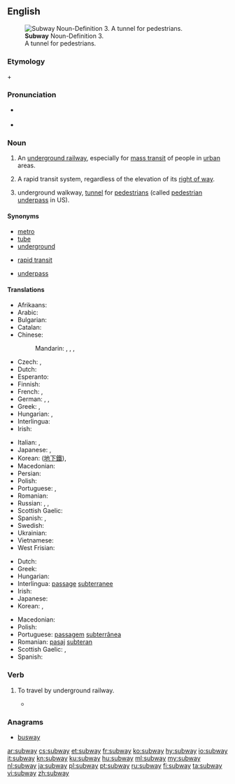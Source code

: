 ==English==
{{wikipedia}}

[[File:Tunnel connecting Red and Blue Subway Train Lines.JPG|thumb|'''Subway''' Noun-Definition 3. <br>A tunnel for pedestrians.]]
===Etymology===
{{term|sub-||lang=en|under}} + {{term|way|lang=en}}

===Pronunciation===
* {{a|UK|US}} {{IPA|/ˈsʌbˌweɪ/|[ˈsʌbˌweɪ̯]|lang=en}}
* {{audio|en-us-subway.ogg|Audio (US)|lang=en}}

===Noun===
{{en-noun}}

# {{context|North America|lang=en}} An [[underground railway]], especially for [[mass transit]] of people in [[urban]] areas.
# {{context|US|lang=en}} A rapid transit system, regardless of the elevation of its [[right of way]].
# {{context|British|lang=en}} underground walkway, [[tunnel]] for [[pedestrian]]s (called [[pedestrian underpass]] in US).

====Synonyms====
{{sense|underground railway}}
* [[metro]]
* [[tube]]
* [[underground]]
{{sense|rapid transit system}}
* [[rapid transit]]
{{sense|underground walkway}}
* [[underpass]]

====Translations====
{{trans-top|underground railway}}
* Afrikaans: {{t|af|moltrein}}
* Arabic: {{t|ar|مترو|m|tr=mitru, metro}}
* Bulgarian: {{t|bg|метро|n|tr=metró}}
* Catalan: {{t|ca|metro|m}}
* Chinese:
*: Mandarin: {{t|cmn|地鐵|sc=Hani}}, {{t+|cmn|地铁|tr=dìtiě|sc=Hani}}, {{t|cmn|地下鐵路|sc=Hani}}, {{t|cmn|地下铁路|tr=dìxià tiělù|sc=Hani}}
* Czech: {{t+|cs|metro|n}}, {{t|cs|podzemní dráha|f}}
* Dutch: {{t+|nl|metro|m}}
* Esperanto: {{t|eo|metroo}}
* Finnish: {{t+|fi|metro}}
* French: {{t+|fr|métro|m}}, {{t+|fr|métropolitain|m}}
* German: {{t+|de|U-Bahn|f}}, {{t|de|Metro|f}}, {{t+|de|Untergrundbahn|f}}
* Greek: {{t+|el|μετρό|tr=metró}}, {{t+|el|υπόγειος|m|tr=ypógeios}}
* Hungarian: {{t+|hu|metró}}, {{t+|hu|földalatti}} {{qualifier|archaic}}
* Interlingua: {{t|ia|metro}}
* Irish: {{t|ga|traein faoi thalamh|f}}
{{trans-mid}}
* Italian: {{t|it|metrò|m|f}}, {{t+|it|metropolitana|f}}
* Japanese: {{t+|ja|地下鉄|tr=ちかてつ, chikatetsu}}, {{t+|ja|メトロ|tr=metoro}}
* Korean: {{t+|ko|지하철|sc=Hang}} ([[地下鐵]]), {{t+|ko|전철|sc=Kore}}
* Macedonian: {{t|mk|метро|n|tr=metró}}
* Persian: {{t+|fa|مترو|tr=metro|sc=fa-Arab}}
* Polish: {{t+|pl|metro|n}}
* Portuguese: {{t+|pt|metro|m}} {{qualifier|Portugal}}, {{t+|pt|metrô|m}} {{qualifier|Brazil}}
* Romanian: {{t+|ro|metrou|n}}
* Russian: {{qualifier|indeclinable}} {{t+|ru|метро|n|tr=metró}}, {{t+|ru|метрополитен|m|tr=metropolitɛ́n}}, {{t+|ru|подземка|n|tr=podzémka}}
* Scottish Gaelic: {{t|gd|fo-rèile|f}}
* Spanish: {{t+|es|metro|m}}, {{t+|es|subte|m}} {{qualifier|Argentina}}
* Swedish: {{t+|sv|tunnelbana|c}}
* Ukrainian: {{t|uk|метро|n|tr=metró}}
* Vietnamese: {{t|vi|xe điện ngầm}}
* West Frisian: {{t|fy|metro}}
{{trans-bottom}}

{{trans-top|underground walkway}}
* Dutch: {{t|nl|voetgangerstunnel|m}}
* Greek: {{t|el|υπόγεια διάβαση πεζών|f|tr=ypógeia diávasi pezón}}
* Hungarian: {{t+|hu|aluljáró}}
* Interlingua: [[passage]] [[subterranee]]
* Irish: {{t|ga|íosbhealach|m}}
* Japanese: {{t|ja|地下道|tr=ちかどう, chikadō|sc=Jpan}}
* Korean: {{t+|ko|지하도|tr=jihado}}, {{t|ko|토끼굴|tr=tokkigul}}
{{trans-mid}}
* Macedonian: {{t|mk|подземен премин|m|tr=pódzemen prémin|sc=Cyrl}}
* Polish: {{t|pl|przejście podziemne|n}}
* Portuguese: [[passagem]] [[subterrânea]] {{g|f}}
* Romanian: [[pasaj]] [[subteran]] {{g|n}}
* Scottish Gaelic: {{t|gd|fo-shlighe|f}}, {{t|gd|fo-rathad|m}}
* Spanish: {{t|es|paso subterráneo|m}}
{{trans-bottom}}

===Verb===
{{en-verb}}

# {{context|intransitive|US|informal|lang=en}} To travel by underground railway.
#* {{quote-news|year=2008|date=February 13|author=Melissa Clark|title=From Paris, With Hustle|work=New York Times|url=http://www.nytimes.com/2008/02/13/dining/13appetite.html
|passage=I suppose I could have '''subwayed''' around town in search of froufrou French pastry shops. }}

===Anagrams===
* [[busway#English|busway]]

[[ar:subway]]
[[cs:subway]]
[[et:subway]]
[[fr:subway]]
[[ko:subway]]
[[hy:subway]]
[[io:subway]]
[[it:subway]]
[[kn:subway]]
[[ku:subway]]
[[hu:subway]]
[[ml:subway]]
[[my:subway]]
[[nl:subway]]
[[ja:subway]]
[[pl:subway]]
[[pt:subway]]
[[ru:subway]]
[[fi:subway]]
[[ta:subway]]
[[vi:subway]]
[[zh:subway]]